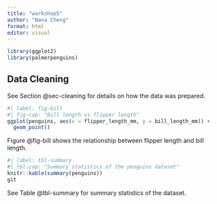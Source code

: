 ```yaml
---
title: "workshop5"
author: "Nana Cheng"
format: html
editor: visual
---
```


```r
library(ggplot2)
library(palmerpenguins)
```

## Data Cleaning {#sec-cleaning}

See Section @sec-cleaning for details on how the data was prepared.

```r
#| label: fig-bill
#| fig-cap: "Bill length vs flipper length"
ggplot(penguins, aes(x = flipper_length_mm, y = bill_length_mm)) +
  geom_point()
```

Figure @fig-bill shows the relationship between flipper length and bill length.

```r
#| label: tbl-summary
#| tbl-cap: "Summary statistics of the penguins dataset"
knitr::kable(summary(penguins))
git
```

See Table @tbl-summary for summary statistics of the dataset.
